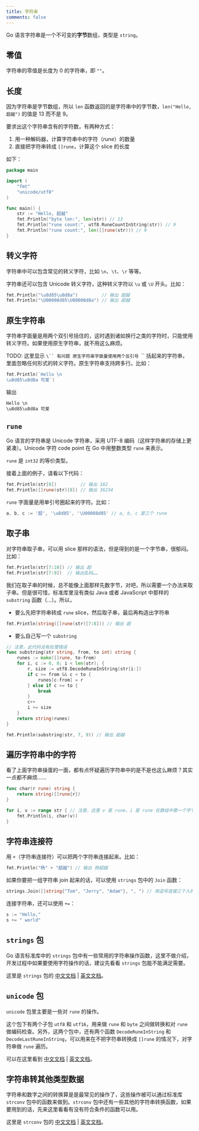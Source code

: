```yaml
---
title: 字符串
comments: false
---
```


Go 语言字符串是一个不可变的**字节**数组，类型是 `string`。

## 零值

字符串的零值是长度为 0 的字符串，即 `""`。

## 长度

因为字符串是字节数组，所以 `len` 函数返回的是字符串中的字节数，`len("Hello, 超越")` 的值是 13 而不是 9。

要求出这个字符串含有的字符数，有两种方式：

1. 用一种解码器，计算字符串中的字符（*rune*）的数量
1. 直接把字符串转成 `[]rune`，计算这个 slice 的长度

如下：

```go
package main

import (
	"fmt"
	"unicode/utf8"
)

func main() {
	str := "Hello, 超越"
	fmt.Println("byte len:", len(str)) // 13
	fmt.Println("rune count:", utf8.RuneCountInString(str)) // 9
	fmt.Println("rune count:", len([]rune(str))) // 9
}
```

## 转义字符

字符串中可以包含常见的转义字符，比如 `\n`、`\t`、`\r` 等等。

字符串还可以包含 Unicode 转义字符，这种转义字符以 `\u` 或 `\U` 开头。比如：

```go
fmt.Println("\u8d85\u8d8a")         // 输出 超越
fmt.Println("\U00008d85\U00008d8a") // 输出 超越
```

## 原生字符串

字符串字面量是用两个双引号括住的，这时遇到诸如换行之类的字符时，只能使用转义字符。如果使用原生字符串，就不用这么麻烦。

TODO: 这里显示 `\`` 有问题
原生字符串字面量使用两个反引号 `\`` 括起来的字符串，里面忽略任何形式的转义字符。原生字符串支持跨多行。比如：

```go
fmt.Println(`Hello \n
\u8d85\u8d8a 可爱`)
```

输出

```txt
Hello \n
\u8d85\u8d8a 可爱
```

## `rune`

Go 语言的字符串是 Unicode 字符串，采用 UTF-8 编码（这样字符串的存储上更紧凑）。Unicode 字符 code point 在 Go 中用整数类型 `rune` 来表示。

`rune` 是 `int32` 的等价类型。

接着上面的例子，请看以下代码：

```go
fmt.Println(str[8])         // 输出 182
fmt.Println([]rune(str)[8]) // 输出 36234
```

`rune` 字面量是用单引号圈起来的字符。比如：

```go
a, b, c := '超', '\u8d85', '\U00008d85' // a, b, c 是三个 rune
```

## 取子串

对字符串取子串，可以用 slice 那样的语法，但是得到的是一个字节串，很郁闷。比如：

```go
fmt.Println(str[7:10]) // 输出 超
fmt.Println(str[7:9])  // 输出乱码……
```

我们在取子串的时候，总不能像上面那样先数字节，对吧，所以需要一个办法来取子串。但是很可惜，标准库里没有类似 Java 或者 JavaScript 中那样的 `substring` 函数（...）。所以，

* 要么先把字符串转成 `rune` slice，然后取子串，最后再构造出字符串
```go
fmt.Println(string([]rune(str)[7:8])) // 输出 超
```
* 要么自己写一个 `substring`
```go
// 注意，此代码没有处理错误
func substring(str string, from, to int) string {
    runes := make([]rune, to-from)
    for i, c := 0, 0; i < len(str); {
        r, size := utf8.DecodeRuneInString(str[i:])
        if c >= from && c < to {
            runes[c-from] = r
        } else if c >= to {
            break
        }
        c++
        i += size
    }
    return string(runes)
}

fmt.Println(substring(str, 7, 9)) // 输出 超越
```

## 遍历字符串中的字符

看了上面字符串操蛋的一面，都有点怀疑遍历字符串中的是不是也这么麻烦？其实一点都不麻烦……

```go
func char(r rune) string {
	return string([]rune{r})
}

for i, v := range str { // 注意，这里 v 是 rune，i 是 rune 在数组中第一个字节所在的位置
    fmt.Println(i, char(v))
}
```

## 字符串连接符

用 `+`（字符串连接符）可以把两个字符串连接起来。比如：

```go
fmt.Println("杨" + "超越") // 输出 杨超越
```

如果你要把一组字符串 join 起来的话，可以使用 `strings` 包中的 `Join` 函数：

```go
strings.Join([]string{"Tom", "Jerry", "Adam"}, ", ") // 用逗号连接三个人的名字
```

连接字符串，还可以使用 `+=`：

```go
s := "Hello,"
s += " world"
```

## `strings` 包

Go 语言标准库中的 `strings` 包中有一些常用的字符串操作函数，这里不做介绍，开发过程中如果要使用字符操作的话，建议先看看 `strings` 包能不能满足需要。

这里是 `strings` 包的 [中文文档](https://go-zh.org/pkg/strings/) | [英文文档](https://golang.org/pkg/strings/)。

## `unicode` 包

`unicode` 包里主要是一些对 `rune` 的操作。

这个包下有两个子包 `utf8` 和 `utf16`，用来做 `rune` 和 `byte` 之间做转换和对 `rune` 做编码检查。另外，这两个包中，还有两个函数 `DecodeRuneInString` 和 `DecodeLastRuneInString`，可以用来在不把字符串转换成 `[]rune` 的情况下，对字符串做 `rune` 遍历。

可以在这里看到 [中文文档](https://go-zh.org/pkg/) | [英文文档](https://golang.org/pkg/)。

## 字符串转其他类型数据

字符串和数字之间的转换算是是最常见的操作了，这些操作被可以通过标准库 `strconv` 包中的函数来做到。`strconv` 包中还有一些其他的字符串转换函数，如果要用到的话，先来这里看看有没有符合条件的函数可以用。

这里是 `strconv` 包的 [中文文档](https://go-zh.org/pkg/strconv/) | [英文文档](https://golang.org/pkg/strconv/)。